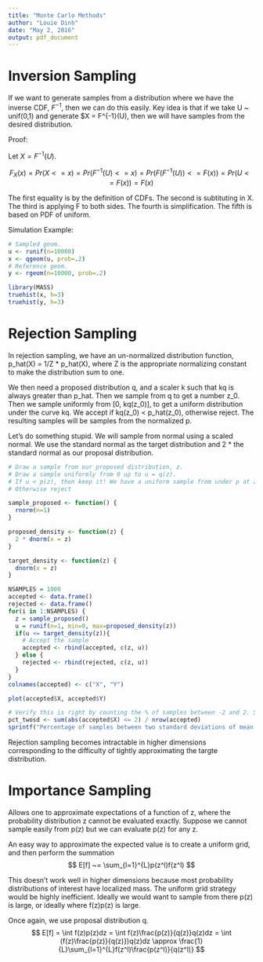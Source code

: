 ```yaml
---
title: "Monte Carlo Methods"
author: "Louie Dinh"
date: "May 2, 2016"
output: pdf_document
---
```


Inversion Sampling
==================

If we want to generate samples from a distribution where we have the inverse CDF, $F^{-1}$, then we can do this easily. Key idea is that if we take U ~ unif(0,1) and generate $X = F^{-1}(U), then we will have samples from the desired distribution. 

Proof:

Let $X = F^{-1}(U)$.

$$
F_X(x) = Pr(X <= x) = Pr(F^{-1}(U) <= x) = Pr(F(F^{-1}(U)) <= F(x)) = Pr(U <= F(x)) = F(x)
$$

The first equality is by the definition of CDFs.
The second is subtituting in X.
The third is applying F to both sides.
The fourth is simplification.
The fifth is based on PDF of uniform.

Simulation Example:
```r
# Sampled geom.
u <- runif(n=10000)
x <- qgeom(u, prob=.2)
# Reference geom.
y <- rgeom(n=10000, prob=.2)

library(MASS)
truehist(x, h=3)
truehist(y, h=3)
```

Rejection Sampling
===================

In rejection sampling, we have an un-normalized distribution function, p_hat(X) = 1/Z * p_hat(X), where Z is the appropriate normalizing constant to make the distribution sum to one.

We then need a proposed distribution q, and a scaler k such that kq is always greater than p_hat. Then we sample from q to get a number z_0. Then we sample uniformly from [0, kq(z_0)], to get a uniform distribution under the curve kq. We accept if kq(z_0) < p_hat(z_0), otherwise reject. The resulting samples will be samples from the normalized p.

Let's do something stupid. We will sample from normal using a scaled normal. We use the standard normal as the target distribution and 2 * the standard normal as our proposal distribution.
```r
# Draw a sample from our proposed distribution, z.
# Draw a sample uniformly from 0 up to u = q(z).
# If u < p(z), then keep it! We have a uniform sample from under p at z.
# Otherwise reject

sample_proposed <- function() {
  rnorm(n=1)
}

proposed_density <- function(z) {
  2 * dnorm(x = z)
}

target_density <- function(z) {
  dnorm(x = z)
}

NSAMPLES = 1000
accepted <- data.frame()
rejected <- data.frame()
for(i in 1:NSAMPLES) {
  z = sample_proposed()
  u = runif(n=1, min=0, max=proposed_density(z))
  if(u <= target_density(z)){
    # Accept the sample
    accepted <- rbind(accepted, c(z, u))
  } else {
    rejected <- rbind(rejected, c(z, u))
  }
}
colnames(accepted) <- c("X", "Y")

plot(accepted$X, accepted$Y)

# Verify this is right by counting the % of samples between -2 and 2. Should be ~96%
pct_twosd <- sum(abs(accepted$X) <= 2) / nrow(accepted)
sprintf("Percentage of samples between two standard deviations of mean is %.2f", pct_twosd)

```

Rejection sampling becomes intractable in higher dimensions corresponding to the difficulty of tightly approximating the targte distribution.

Importance Sampling
====================

Allows one to approximate expectations of a function of z, where the probability distribution z cannot be evaluated exactly. Suppose we cannot sample easily from p(z) but we can evaluate p(z) for any z.

An easy  way to approximate the expected value is to create a uniform grid, and then perform the summation
$$
E[f] ~= \sum_{l=1}^{L}p(z^l)f(z^l)
$$

This doesn't work well in higher dimensions because most probability distributions of interest have localized mass. The uniform grid strategy would be highly inefficient. Ideally we would want to sample from there p(z) is large, or ideally where f(z)p(z) is large.

Once again, we use proposal distribution q.
$$
E[f] = \int f(z)p(z)dz = \int f(z)\frac{p(z)}{q(z)}q(z)dz 
     = \int (f(z)\frac{p(z)}{q(z)})q(z)dz 
     \approx \frac{1}{L}\sum_{l=1}^{L}f(z^l)\frac{p(z^l)}{q(z^l)}
$$


